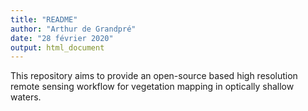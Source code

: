 ```yaml
---
title: "README"
author: "Arthur de Grandpré"
date: "28 février 2020"
output: html_document
---
```


This repository aims to provide an open-source based high resolution remote sensing workflow for vegetation mapping in optically shallow waters.  
